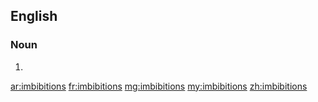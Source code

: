 ==English==

===Noun===
{{head|en|plural}}

# {{plural of|imbibition|lang=en}}

[[ar:imbibitions]]
[[fr:imbibitions]]
[[mg:imbibitions]]
[[my:imbibitions]]
[[zh:imbibitions]]